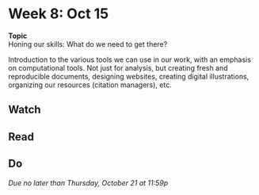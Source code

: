 # Week 8: Oct 15

<div class="boxed" id="center">
**Topic**  
Honing our skills: What do we need to get there?</div>

Introduction to the various tools we can use in our work, with an emphasis on computational tools. Not just for analysis, but creating fresh and reproducible documents, designing websites, creating digital illustrations, organizing our resources (citation managers), etc.

## Watch 

## Read

## Do

_Due no later than Thursday, October 21 at 11:59p_
